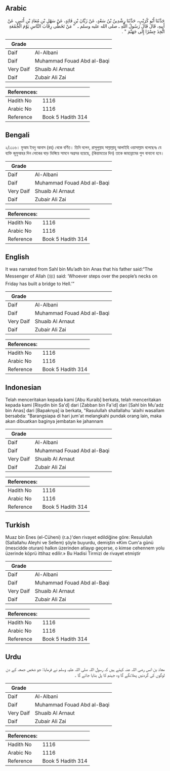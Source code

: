 ## Arabic


<div dir="rtl" lang="ar" style={{fontSize:'larger',backgroundColor:'#f8f9fa',padding:20}}>
حَدَّثَنَا أَبُو كُرَيْبٍ، حَدَّثَنَا رِشْدِينُ بْنُ سَعْدٍ، عَنْ زَبَّانَ بْنِ فَائِدٍ، عَنْ سَهْلِ بْنِ مُعَاذِ بْنِ أَنَسٍ، عَنْ أَبِيهِ، قَالَ قَالَ رَسُولُ اللَّهِ ـ صلى الله عليه وسلم ـ ‏ "‏ مَنْ تَخَطَّى رِقَابَ النَّاسِ يَوْمَ الْجُمُعَةِ اتُّخِذَ جِسْرًا إِلَى جَهَنَّمَ ‏"‏ ‏.‏
</div>
<div style={{backgroundColor:'#f8f9fa',padding:20, marginBottom: 10}}><table> <thead> <tr> <th>Grade</th> <th></th> </tr> </thead> <tbody> <tr><td>Daif</td><td>Al-Albani</td></tr><tr><td>Daif</td><td>Muhammad Fouad Abd al-Baqi</td></tr><tr><td>Very Daif</td><td>Shuaib Al Arnaut</td></tr><tr><td>Daif</td><td>Zubair Ali Zai</td></tr></tbody></table><table> <thead> <tr> <th>References:</th> <th></th> </tr> </thead> <tbody><tr><td>Hadith No</td><td>1116</td></tr><tr><td>Arabic No</td><td>1116</td></tr><tr><td>Reference</td><td>Book 5 Hadith 314</td></tr></tbody></table></div>

## Bengali


<div dir="ltr" lang="bn" style={{fontSize:'larger',backgroundColor:'#f8f9fa',padding:20}}>
২/১১১৬। মুআয ইবনু আনাস (রহ) থেকে বর্ণিত। তিনি বলেন, রাসূলুল্লাহ সাল্লাল্লাহু আলাইহি ওয়াসাল্লাম বলেছেনঃ যে ব্যক্তি জুমুআহর দিন লোকের ঘাড় ডিঙ্গিয়ে সামনে অগ্রসর হয়েছে, (কিয়ামতের দিন) তাকে জাহান্নামের পুল বানানো হবে।
</div>
<div style={{backgroundColor:'#f8f9fa',padding:20, marginBottom: 10}}><table> <thead> <tr> <th>Grade</th> <th></th> </tr> </thead> <tbody> <tr><td>Daif</td><td>Al-Albani</td></tr><tr><td>Daif</td><td>Muhammad Fouad Abd al-Baqi</td></tr><tr><td>Very Daif</td><td>Shuaib Al Arnaut</td></tr><tr><td>Daif</td><td>Zubair Ali Zai</td></tr></tbody></table><table> <thead> <tr> <th>References:</th> <th></th> </tr> </thead> <tbody><tr><td>Hadith No</td><td>1116</td></tr><tr><td>Arabic No</td><td>1116</td></tr><tr><td>Reference</td><td>Book 5 Hadith 314</td></tr></tbody></table></div>

## English


<div dir="ltr" lang="en" style={{fontSize:'larger',backgroundColor:'#f8f9fa',padding:20}}>
It was narrated from Sahl bin Mu’adh bin Anas that his father said:“The Messenger of Allah (ﷺ) said: ‘Whoever steps over the people’s necks on Friday has built a bridge to Hell.’”
</div>
<div style={{backgroundColor:'#f8f9fa',padding:20, marginBottom: 10}}><table> <thead> <tr> <th>Grade</th> <th></th> </tr> </thead> <tbody> <tr><td>Daif</td><td>Al-Albani</td></tr><tr><td>Daif</td><td>Muhammad Fouad Abd al-Baqi</td></tr><tr><td>Very Daif</td><td>Shuaib Al Arnaut</td></tr><tr><td>Daif</td><td>Zubair Ali Zai</td></tr></tbody></table><table> <thead> <tr> <th>References:</th> <th></th> </tr> </thead> <tbody><tr><td>Hadith No</td><td>1116</td></tr><tr><td>Arabic No</td><td>1116</td></tr><tr><td>Reference</td><td>Book 5 Hadith 314</td></tr></tbody></table></div>

## Indonesian


<div dir="ltr" lang="id" style={{fontSize:'larger',backgroundColor:'#f8f9fa',padding:20}}>
Telah menceritakan kepada kami [Abu Kuraib] berkata, telah menceritakan kepada kami [Risydin bin Sa'd] dari [Zabban bin Fa'id] dari [Sahl bin Mu'adz bin Anas] dari [Bapaknya] ia berkata, "Rasulullah shallallahu 'alaihi wasallam bersabda: "Barangsiapa di hari jum'at melangkahi pundak orang lain, maka akan dibuatkan baginya jembatan ke jahannam
</div>
<div style={{backgroundColor:'#f8f9fa',padding:20, marginBottom: 10}}><table> <thead> <tr> <th>Grade</th> <th></th> </tr> </thead> <tbody> <tr><td>Daif</td><td>Al-Albani</td></tr><tr><td>Daif</td><td>Muhammad Fouad Abd al-Baqi</td></tr><tr><td>Very Daif</td><td>Shuaib Al Arnaut</td></tr><tr><td>Daif</td><td>Zubair Ali Zai</td></tr></tbody></table><table> <thead> <tr> <th>References:</th> <th></th> </tr> </thead> <tbody><tr><td>Hadith No</td><td>1116</td></tr><tr><td>Arabic No</td><td>1116</td></tr><tr><td>Reference</td><td>Book 5 Hadith 314</td></tr></tbody></table></div>

## Turkish


<div dir="ltr" lang="tr" style={{fontSize:'larger',backgroundColor:'#f8f9fa',padding:20}}>
Muaz bin Enes (el-Cüheni) (r.a.)'den rivayet edildiğine göre: Resulullah (Sallallahu Aleyhi ve Sellem) şöyle buyurdu, demiştin «Kim Cum'a günü (mescidde oturan) halkın üzerinden atlayıp geçerse, o kimse cehennem yolu üzerinde köprü ittihaz edilir.» Bu Hadisi Tirmizi de rivayet etmiştir
</div>
<div style={{backgroundColor:'#f8f9fa',padding:20, marginBottom: 10}}><table> <thead> <tr> <th>Grade</th> <th></th> </tr> </thead> <tbody> <tr><td>Daif</td><td>Al-Albani</td></tr><tr><td>Daif</td><td>Muhammad Fouad Abd al-Baqi</td></tr><tr><td>Very Daif</td><td>Shuaib Al Arnaut</td></tr><tr><td>Daif</td><td>Zubair Ali Zai</td></tr></tbody></table><table> <thead> <tr> <th>References:</th> <th></th> </tr> </thead> <tbody><tr><td>Hadith No</td><td>1116</td></tr><tr><td>Arabic No</td><td>1116</td></tr><tr><td>Reference</td><td>Book 5 Hadith 314</td></tr></tbody></table></div>

## Urdu


<div dir="rtl" lang="ur" style={{fontSize:'larger',backgroundColor:'#f8f9fa',padding:20}}>
معاذ بن انس رضی اللہ عنہ کہتے ہیں کہ رسول اللہ صلی اللہ علیہ وسلم نے فرمایا: جو شخص جمعہ کے دن لوگوں کی گردنیں پھلانگے گا وہ جہنم کا پل بنایا جائے گا ۔
</div>
<div style={{backgroundColor:'#f8f9fa',padding:20, marginBottom: 10}}><table> <thead> <tr> <th>Grade</th> <th></th> </tr> </thead> <tbody> <tr><td>Daif</td><td>Al-Albani</td></tr><tr><td>Daif</td><td>Muhammad Fouad Abd al-Baqi</td></tr><tr><td>Very Daif</td><td>Shuaib Al Arnaut</td></tr><tr><td>Daif</td><td>Zubair Ali Zai</td></tr></tbody></table><table> <thead> <tr> <th>References:</th> <th></th> </tr> </thead> <tbody><tr><td>Hadith No</td><td>1116</td></tr><tr><td>Arabic No</td><td>1116</td></tr><tr><td>Reference</td><td>Book 5 Hadith 314</td></tr></tbody></table></div>